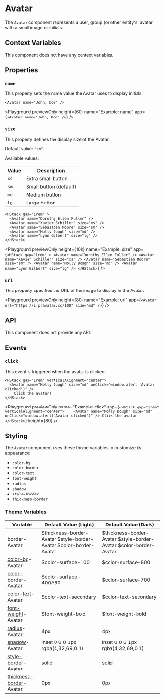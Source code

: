# Avatar

The `Avatar` component represents a user, group (or other entity's) avatar with a small image or initials.

## Context Variables

This component does not have any context variables.

## Properties

### `name`

This property sets the name value the Avatar uses to display initials.

```ueml copy
<Avatar name="John, Doe" />
```

<Playground
  previewOnly
  height={60}
  name="Example: name"
  app={`<Avatar name="John, Doe" />`}
/>

### `size`

This property defines the display size of the Avatar.

Default value: `"sm"`.

Available values:

| Value | Description |
| --- | --- |
| `xs` | Extra small button |
| `sm` | Small button (default) |
| `md` | Medium button |
| `lg` | Large button |


```ueml copy
<HStack gap="1rem" >
  <Avatar name="Dorothy Ellen Fuller" />
  <Avatar name="Xavier Schiller" size="xs" />
  <Avatar name="Sebastien Moore" size="sm" />
  <Avatar name="Molly Dough" size="md" />
  <Avatar name="Lynn Gilbert" size="lg" />
</HStack>
```

<Playground
  previewOnly
  height={108}
  name="Example: size"
  app={`
    <HStack gap="1rem" >
      <Avatar name="Dorothy Ellen Fuller" />
      <Avatar name="Xavier Schiller" size="xs" />
      <Avatar name="Sebastien Moore" size="sm" />
      <Avatar name="Molly Dough" size="md" />
      <Avatar name="Lynn Gilbert" size="lg" />
    </HStack>
  `}
/>

### `url`

This property specifies the URL of the image to display in the Avatar.

<Playground
  previewOnly
  height={80}
  name="Example: url"
  app={`<Avatar url="https://i.pravatar.cc/100" size="md" />`}
/>

## API

This component does not provide any API.

## Events

### `click`

This event is triggered when the avatar is clicked.

```ueml copy
<HStack gap="1rem" verticalAlignment="center">   
  <Avatar name="Molly Dough" size="md" onClick="window.alert('Avatar clicked')" />
    Click the avatar!
</HStack>
```

<Playground
  previewOnly
  name="Example: click"
  app={`
    <HStack gap="1rem" verticalAlignment="center">   
      <Avatar name="Molly Dough" size="md" onClick="window.alert('Avatar clicked')" />
      Click the avatar!
    </HStack>
  `}
  height={80}
/>

## Styling

The `Avatar` component uses these theme variables to customize its appearance:

- `color-bg`
- `color-border`
- `color-text`
- `font-weight`
- `radius`
- `shadow`
- `style-border`
- `thickness-border`

### Theme Variables

| Variable | Default Value (Light) | Default Value (Dark) |
| --- | --- | --- |
| border-Avatar | $thickness-border-Avatar $style-border-Avatar $color-border-Avatar | $thickness-border-Avatar $style-border-Avatar $color-border-Avatar |
| [color-bg](../styles-and-themes/common-units/#color-values)-Avatar | $color-surface-100 | $color-surface-800 |
| [color-border](../styles-and-themes/common-units/#color-values)-Avatar | $color-surface-400A80 | $color-surface-700 |
| [color-text](../styles-and-themes/common-units/#color-values)-Avatar | $color-text-secondary | $color-text-secondary |
| [font-weight](../styles-and-themes/common-units/#font-weight-values)-Avatar | $font-weight-bold | $font-weight-bold |
| [radius](../styles-and-themes/common-units/#border-rounding)-Avatar | 4px | 4px |
| [shadow](../styles-and-themes/common-units/#color-values)-Avatar | inset 0 0 0 1px rgba(4,32,69,0.1) | inset 0 0 0 1px rgba(4,32,69,0.1) |
| [style-border](../styles-and-themes/common-units/#border-style-values)-Avatar | solid | solid |
| [thickness-border](../styles-and-themes/common-units/#size-values)-Avatar | 0px | 0px |

